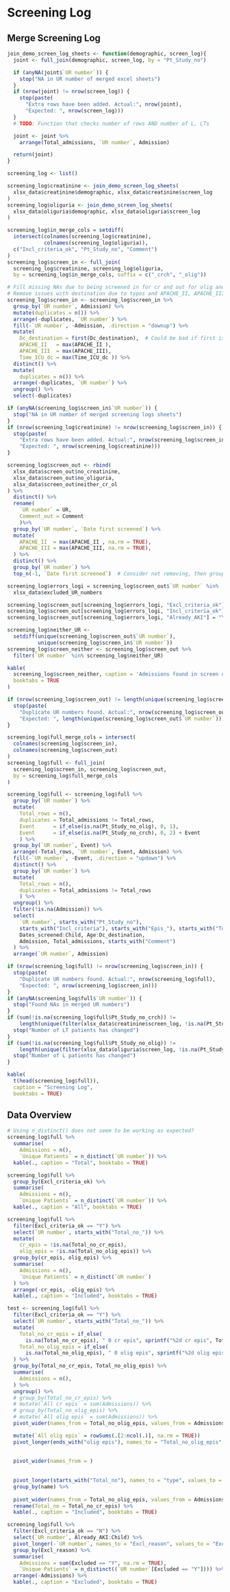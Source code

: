 # Screening Log

## Merge Screening Log

```r
join_demo_screen_log_sheets <- function(demographic, screen_log){
  joint <- full_join(demographic, screen_log, by = "Pt_Study_no")

  if (anyNA(joint$`UR number`)) {
    stop("NA in UR number of merged excel sheets")
  }
  if (nrow(joint) != nrow(screen_log)) {
    stop(paste(
      "Extra rows have been added. Actual:", nrow(joint),
      "Expected: ", nrow(screen_log)))
  }
  # TODO: Function that checks number of rows AND number of L, LTs

  joint <- joint %>%
    arrange(Total_admissions, `UR number`, Admission)

  return(joint)
}
```

```r
screening_log <- list()

screening_log$creatinine <- join_demo_screen_log_sheets(
  xlsx_data$creatinine$demographic, xlsx_data$creatinine$screen_log
)
screening_log$oliguria <- join_demo_screen_log_sheets(
  xlsx_data$oliguria$demographic, xlsx_data$oliguria$screen_log
)

screening_log$in_merge_cols = setdiff(
  intersect(colnames(screening_log$creatinine),
            colnames(screening_log$oliguria)),
  c("Incl_criteria_ok", "Pt_Study_no", "Comment")
)
screening_log$screen_in <- full_join(
  screening_log$creatinine, screening_log$oliguria,
  by = screening_log$in_merge_cols, suffix = c("_crch", "_olig"))

# Fill missing NAs due to being screened in for cr and out for olig and vice versa
# Remove issues with destination due to typos and APACHE_II, APACHE_III
screening_log$screen_in <- screening_log$screen_in %>%
  group_by(`UR number`, Admission) %>%
  mutate(duplicates = n()) %>%
  arrange(-duplicates, `UR number`) %>%
  fill(-`UR number`, -Admission, .direction = "downup") %>%
  mutate(
    Dc_destination = first(Dc_destination),  # Could be bad if first is NA. Change to mutate if duplicates then....
    APACHE_II   = max(APACHE_II ),
    APACHE_III  = max(APACHE_III),
    Time_ICU_dc = max(Time_ICU_dc )) %>%
  distinct() %>%
  mutate(
    duplicates = n()) %>%
  arrange(-duplicates, `UR number`) %>%
  ungroup() %>%
  select(-duplicates)

if (anyNA(screening_log$screen_in$`UR number`)) {
  stop("NA in UR number of merged screening logs sheets")
}
if (nrow(screening_log$creatinine) != nrow(screening_log$screen_in)) {
  stop(paste(
    "Extra rows have been added. Actual:", nrow(screening_log$screen_in),
    "Expected: ", nrow(screening_log$creatinine)))
}

screening_log$screen_out <- rbind(
  xlsx_data$screen_out$no_creatinine,
  xlsx_data$screen_out$no_oliguria,
  xlsx_data$screen_out$neither_cr_ol
) %>%
  distinct() %>%
  rename(
    `UR number` = UR,
    Comment_out = Comment
    )%>%
  group_by(`UR number`, `Date first screened`) %>%
  mutate(
    APACHE_II  = max(APACHE_II , na.rm = TRUE),
    APACHE_III = max(APACHE_III, na.rm = TRUE),
  ) %>%
  distinct() %>%
  group_by(`UR number`) %>%
  top_n(-1, `Date first screened`)  # Consider not removing, then grouping by neither, arrange by date, then fill up

screening_log$errors_logi = screening_log$screen_out$`UR number` %in%
  xlsx_data$excluded_UR_numbers

screening_log$screen_out[screening_log$errors_logi, "Excl_criteria_ok"] = "N"
screening_log$screen_out[screening_log$errors_logi, "Incl_criteria_ok"] = NA
screening_log$screen_out[screening_log$errors_logi, "Already_AKI"] = "Y"

screening_log$neither_UR <-
  setdiff(unique(screening_log$screen_out$`UR number`),
          unique(screening_log$screen_in$`UR number`))
screening_log$screen_neither <- screening_log$screen_out %>%
  filter(`UR number` %in% screening_log$neither_UR)

kable(
  screening_log$screen_neither, caption = 'Admissions found in screen out',
  booktabs = TRUE
)

if (nrow(screening_log$screen_out) != length(unique(screening_log$screen_out$`UR number`))) {
  stop(paste(
    "Duplicate UR numbers found. Actual:", nrow(screening_log$screen_out),
    "Expected: ", length(unique(screening_log$screen_out$`UR number`))))
}

screening_log$full_merge_cols = intersect(
  colnames(screening_log$screen_in),
  colnames(screening_log$screen_out)
)
screening_log$full <- full_join(
  screening_log$screen_in, screening_log$screen_out,
  by = screening_log$full_merge_cols
)

screening_log$full <- screening_log$full %>%
  group_by(`UR number`) %>%
  mutate(
    Total_rows = n(),
    duplicates = Total_admissions != Total_rows,
    Event      = if_else(is.na(Pt_Study_no_olig), 0, 1),
    Event      = if_else(is.na(Pt_Study_no_crch), 0, 2) + Event
    ) %>%
  group_by(`UR number`, Event) %>%
  arrange(-Total_rows, `UR number`, Event, Admission) %>%
  fill(-`UR number`, -Event, .direction = "updown") %>%
  distinct() %>%
  group_by(`UR number`) %>%
  mutate(
    Total_rows = n(),
    duplicates = Total_admissions != Total_rows
    ) %>%
  ungroup() %>%
  filter(!is.na(Admission)) %>%
  select(
    `UR number`, starts_with("Pt_Study_no"),
    starts_with("Incl_criteria"), starts_with("Epis_"), starts_with("Total_no_"),
    Dates_screened:Child, Age:Dc_destination,
    Admission, Total_admissions, starts_with("Comment")
  ) %>%
  arrange(`UR number`, Admission)

if (nrow(screening_log$full) != nrow(screening_log$screen_in)) {
  stop(paste(
    "Duplicate UR numbers found. Actual:", nrow(screening_log$full),
    "Expected: ", nrow(screening_log$screen_in)))
}
if (anyNA(screening_log$full$`UR number`)) {
  stop("Found NAs in merged UR numbers")
}
if (sum(!is.na(screening_log$full$Pt_Study_no_crch)) !=
    length(unique(filter(xlsx_data$creatinine$screen_log, !is.na(Pt_Study_no))$Pt_Study_no))) {
  stop("Number of LT patients has changed")
}
if (sum(!is.na(screening_log$full$Pt_Study_no_olig)) !=
    length(unique(filter(xlsx_data$oliguria$screen_log, !is.na(Pt_Study_no))$Pt_Study_no))) {
  stop("Number of L patients has changed")
}

kable(
  t(head(screening_log$full)),
  caption = "Screening Log",
  booktabs = TRUE)
```

## Data Overview

```r
# Using n_distinct() does not seem to be working as expected?
screening_log$full %>%
  summarise(
    Admissions = n(),
    `Unique Patients` = n_distinct(`UR number`)) %>%
  kable(., caption = "Total", booktabs = TRUE)

screening_log$full %>%
  group_by(Excl_criteria_ok) %>%
  summarise(
    Admissions = n(),
    `Unique Patients` = n_distinct(`UR number`)) %>%
  kable(., caption = "All", booktabs = TRUE)

screening_log$full %>%
  filter(Excl_criteria_ok == "Y") %>%
  select(`UR number`, starts_with("Total_no_")) %>%
  mutate(
    cr_epis = !is.na(Total_no_cr_epis),
    olig_epis = !is.na(Total_no_olig_epis)) %>%
  group_by(cr_epis, olig_epis) %>%
  summarise(
    Admissions = n(),
    `Unique Patients` = n_distinct(`UR number`)
  ) %>%
  arrange(-cr_epis, -olig_epis) %>%
  kable(., caption = "Included", booktabs = TRUE)

test <- screening_log$full %>%
  filter(Excl_criteria_ok == "Y") %>%
  select(`UR number`, starts_with("Total_no_")) %>%
  mutate(
    Total_no_cr_epis = if_else(
      is.na(Total_no_cr_epis), " 0 cr epis", sprintf("%2d cr epis", Total_no_cr_epis)),
    Total_no_olig_epis = if_else(
      is.na(Total_no_olig_epis), " 0 olig epis", sprintf("%2d olig epis", Total_no_olig_epis)),
  ) %>% 
  group_by(Total_no_cr_epis, Total_no_olig_epis) %>%
  summarise(
    Admissions = n(),
  ) %>%
  ungroup() %>% 
  # group_by(Total_no_cr_epis) %>% 
  # mutate(`All cr epis` = sum(Admissions)) %>% 
  # group_by(Total_no_olig_epis) %>% 
  # mutate(`All olig epis` = sum(Admissions)) %>% 
  pivot_wider(names_from = Total_no_olig_epis, values_from = Admissions) %>% 

  mutate(`All olig epis` = rowSums(.[2:ncol(.)], na.rm = TRUE))
  pivot_longer(ends_with("olig epis"), names_to = "Total_no_olig_epis", values_to = "Admissions")
  
  
  pivot_wider(names_from = )
  
  
  pivot_longer(starts_with("Total_no"), names_to = "type", values_to = "number") %>% 
  group_by(name) %>% 
  
  pivot_wider(names_from = Total_no_olig_epis, values_from = Admissions) %>% 
  rename(Total_no = Total_no_cr_epis) %>% 
  kable(., caption = "Included", booktabs = TRUE)

screening_log$full %>%
  filter(Excl_criteria_ok == "N") %>%
  select(`UR number`, Already_AKI:Child) %>%
  pivot_longer(-`UR number`, names_to = "Excl_reason", values_to = "Excluded") %>%
  group_by(Excl_reason) %>%
  summarise(
    Admissions = sum(Excluded == "Y", na.rm = TRUE),
    `Unique Patients` = n_distinct((`UR number`[Excluded == "Y"]))) %>%
  arrange(-Admissions) %>%
  kable(., caption = "Excluded", booktabs = TRUE)
```